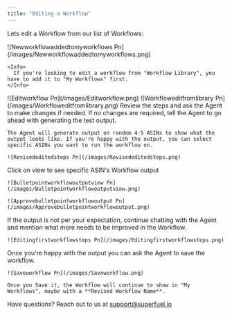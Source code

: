 ```yaml
---
title: "Editing a Workflow"
---
```


Lets edit a Workflow from our list of Workflows:

<Steps>
  <Step title="Navigate to My Workflows, and open any workflow you want to edit">
    ![Newworkflowaddedtomyworkflows Pn](/images/Newworkflowaddedtomyworkflows.png)

    <Info>
      If you're looking to edit a workflow from "Workflow Library", you have to add it to "My Workflows" first.
    </Info>
  </Step>
  <Step title='Click "Edit Workflow"'>
    ![Editworkflow Pn](/images/Editworkflow.png)
  </Step>
  <Step title="Tell the Agent the changes you want in the Workflow or Output">
    ![Workfloweditfromlibrary Pn](/images/Workfloweditfromlibrary.png)
  </Step>
  <Step title="Review the revised Steps proposed by the Agent">
    Review the steps and ask the Agent to make changes if needed. If no changes are required, tell the Agent to go ahead with generating the test output.

    The Agent will generate output on random 4-5 ASINs to show what the output looks like. If you're happy with the output, you can select specific ASINs you want to run the workflow on.

    ![Revisededitedsteps Pn](/images/Revisededitedsteps.png)
  </Step>
  <Step title="Review the test Output">
    Click on view to see specific ASIN's Workflow output

    ![Bulletpointworkflowoutputview Pn](/images/Bulletpointworkflowoutputview.png)

    ![Approvebulletpointworkflowoutput Pn](/images/Approvebulletpointworkflowoutput.png)
  </Step>
  <Step title="Continue refining the Workflow and Output">
    If the output is not per your expectation, continue chatting with the Agent and mention what more needs to be improved in the Workflow.

    ![Editingfirstworkflowsteps Pn](/images/Editingfirstworkflowsteps.png)
  </Step>
  <Step title="Save the Workflow">
    Once you're happy with the output you can ask the Agent to save the workflow.

    ![Saveworkflow Pn](/images/Saveworkflow.png)

    Once you Save it, the Workflow will continue to show in "My Workflows", maybe with a **Revised Workflow Name**.
  </Step>
</Steps>

Have questions? Reach out to us at [support@superfuel.io](mailto:support@superfuel.io)

## 
